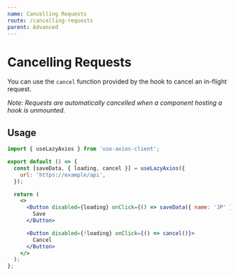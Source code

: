 ```yaml
---
name: Cancelling Requests
route: /cancelling-requests
parent: Advanced
---
```


# Cancelling Requests

You can use the `cancel` function provided by the hook to cancel an in-flight request.

_Note: Requests are automatically cancelled when a component hosting a hook is unmounted._

## Usage

```jsx
import { useLazyAxios } from 'use-axios-client';

export default () => {
  const [saveData, { loading, cancel }] = useLazyAxios({
    url: 'https://example/api',
  });

  return (
    <>
      <Button disabled={loading} onClick={() => saveData({ name: 'JP' })}>
        Save
      </Button>

      <Button disabled={!loading} onClick={() => cancel()}>
        Cancel
      </Button>
    </>
  );
};
```
